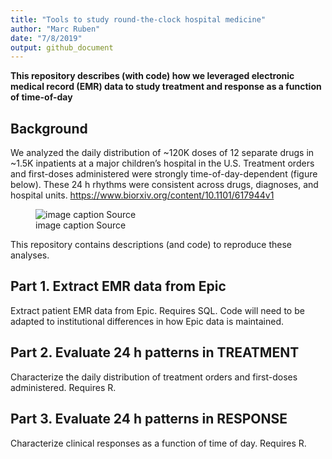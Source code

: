 ```yaml
---
title: "Tools to study round-the-clock hospital medicine"
author: "Marc Ruben"
date: "7/8/2019"
output: github_document
---
```


**This repository describes (with code) how we leveraged electronic medical record (EMR) data to study treatment and response as a function of time-of-day**

## Background

We analyzed the daily distribution of ~120K doses of 12 separate drugs in ~1.5K inpatients at a major children’s hospital in the U.S. Treatment orders and first-doses administered were strongly time-of-day-dependent (figure below). These 24 h rhythms were consistent across drugs, diagnoses, and hospital units. <https://www.biorxiv.org/content/10.1101/617944v1>   

![image caption Source](images/GitRepo_AllDrugWheels.png)

This repository contains descriptions (and code) to reproduce these analyses.

## Part 1. Extract EMR data from Epic
Extract patient EMR data from Epic. Requires SQL. Code will need to be adapted to institutional differences in how Epic data is maintained.

## Part 2. Evaluate 24 h patterns in TREATMENT
Characterize the daily distribution of treatment orders and first-doses administered. Requires R.

## Part 3. Evaluate 24 h patterns in RESPONSE
Characterize clinical responses as a function of time of day. Requires R.